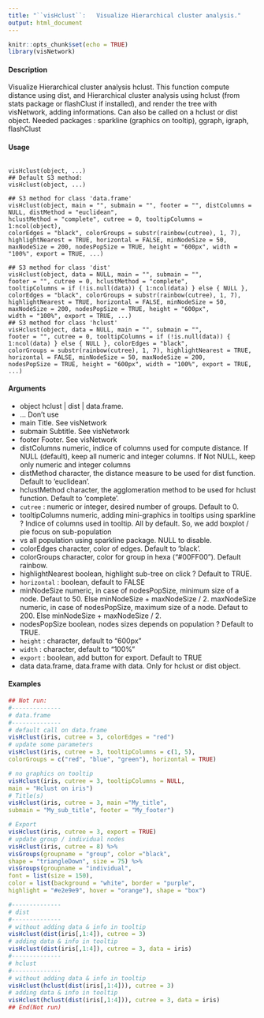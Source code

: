 ```yaml
---
title: "``visHclust``:   Visualize Hierarchical cluster analysis."
output: html_document
---
```


```r
knitr::opts_chunk$set(echo = TRUE)
library(visNetwork)
```



#### Description
Visualize Hierarchical cluster analysis hclust. This function compute distance using dist, and Hierarchical cluster analysis using hclust (from stats package or flashClust if installed), and render the tree with visNetwork, adding informations. Can also be called on a hclust or dist object.
Needed packages : sparkline (graphics on tooltip), ggraph, igraph, flashClust

#### Usage
<pre><code>
visHclust(object, ...)
## Default S3 method:
visHclust(object, ...)

## S3 method for class 'data.frame'
visHclust(object, main = "", submain = "", footer = "", distColumns = NULL, distMethod = "euclidean",
hclustMethod = "complete", cutree = 0, tooltipColumns = 1:ncol(object),
colorEdges = "black", colorGroups = substr(rainbow(cutree), 1, 7),
highlightNearest = TRUE, horizontal = FALSE, minNodeSize = 50,
maxNodeSize = 200, nodesPopSize = TRUE, height = "600px", width = "100%", export = TRUE, ...)

## S3 method for class 'dist'
visHclust(object, data = NULL, main = "", submain = "",
footer = "", cutree = 0, hclustMethod = "complete",
tooltipColumns = if (!is.null(data)) { 1:ncol(data) } else { NULL },
colorEdges = "black", colorGroups = substr(rainbow(cutree), 1, 7),
highlightNearest = TRUE, horizontal = FALSE, minNodeSize = 50,
maxNodeSize = 200, nodesPopSize = TRUE, height = "600px",
width = "100%", export = TRUE, ...)
## S3 method for class 'hclust'
visHclust(object, data = NULL, main = "", submain = "",
footer = "", cutree = 0, tooltipColumns = if (!is.null(data)) {
1:ncol(data) } else { NULL }, colorEdges = "black",
colorGroups = substr(rainbow(cutree), 1, 7), highlightNearest = TRUE,
horizontal = FALSE, minNodeSize = 50, maxNodeSize = 200,
nodesPopSize = TRUE, height = "600px", width = "100%", export = TRUE,
...)
</code></pre>
#### Arguments
* object hclust | dist | data.frame.
* ... Don’t use
* main Title. See visNetwork
* submain Subtitle. See visNetwork
* footer Footer. See visNetwork
* distColumns numeric, indice of columns used for compute distance. If NULL (default), keep all numeric and integer columns. If Not NULL, keep only numeric and integer columns
* distMethod character, the distance measure to be used for dist function. Default to ’euclidean’.
* hclustMethod character, the agglomeration method to be used for hclust function. Default to ’complete’.
* ``cutree`` :   numeric or integer, desired number of groups. Default to 0.
* tooltipColumns numeric, adding mini-graphics in tooltips using sparkline ? Indice of columns used in tooltip. All by default. So, we add boxplot / pie focus on sub-population
* vs all population using sparkline package. NULL to disable.
* colorEdges character, color of edges. Default to ’black’.
* colorGroups character, color for group in hexa ("#00FF00"). Default rainbow.
* highlightNearest boolean, highlight sub-tree on click ? Default to TRUE.
* ``horizontal`` :  boolean, default to FALSE
* minNodeSize numeric, in case of nodesPopSize, minimum size of a node. Defaut to 50. Else
minNodeSize + maxNodeSize / 2.
maxNodeSize numeric, in case of nodesPopSize, maximum size of a node. Defaut to 200.
Else minNodeSize + maxNodeSize / 2.
* nodesPopSize boolean, nodes sizes depends on population ? Default to TRUE.
* ``height`` :    character, default to "600px"
* ``width `` :  character, default to "100%"
* ``export`` :  boolean, add button for export. Default to TRUE
* data data.frame, data.frame with data. Only for hclust or dist object.

#### Examples

```r
## Not run:
#--------------
# data.frame
#--------------
# default call on data.frame
visHclust(iris, cutree = 3, colorEdges = "red")
# update some parameters
visHclust(iris, cutree = 3, tooltipColumns = c(1, 5),
colorGroups = c("red", "blue", "green"), horizontal = TRUE)
```
```r
# no graphics on tooltip
visHclust(iris, cutree = 3, tooltipColumns = NULL,
main = "Hclust on iris")
# Title(s)
visHclust(iris, cutree = 3, main ="My_title",
submain = "My_sub_title", footer = "My_footer")
```
```r
# Export
visHclust(iris, cutree = 3, export = TRUE)
# update group / individual nodes
visHclust(iris, cutree = 8) %>%
visGroups(groupname = "group", color ="black",
shape = "triangleDown", size = 75) %>%
visGroups(groupname = "individual",
font = list(size = 150),
color = list(background = "white", border = "purple",
highlight = "#e2e9e9", hover = "orange"), shape = "box")
```
```r
#--------------
# dist
#--------------
# without adding data & info in tooltip
visHclust(dist(iris[,1:4]), cutree = 3)
# adding data & info in tooltip
visHclust(dist(iris[,1:4]), cutree = 3, data = iris)
#--------------
# hclust
#--------------
# without adding data & info in tooltip
visHclust(hclust(dist(iris[,1:4])), cutree = 3)
# adding data & info in tooltip
visHclust(hclust(dist(iris[,1:4])), cutree = 3, data = iris)
## End(Not run)
```
